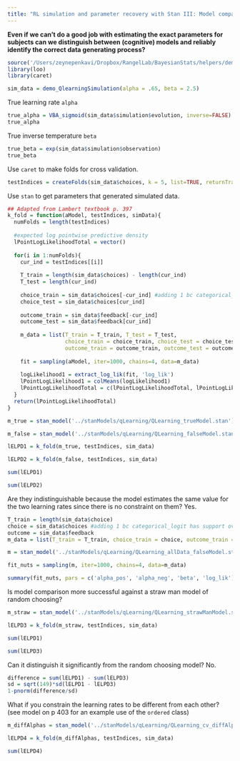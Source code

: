 ```yaml
---
title: "RL simulation and parameter recovery with Stan III: Model comparison"
---
```


**Even if we can't do a good job with estimating the exact parameters for subjects can we distinguish between (cognitive) models and reliably identify the correct data generating process?**

```r
source('/Users/zeynepenkavi/Dropbox/RangelLab/BayesianStats/helpers/demo_QlearningSimulation.R')
library(loo)
library(caret)
```

```r
sim_data = demo_QlearningSimulation(alpha = .65, beta = 2.5)
```

True learning rate `alpha`

```r
true_alpha = VBA_sigmoid(sim_data$simulation$evolution, inverse=FALSE)
true_alpha
```

True inverse temperature `beta`

```r
true_beta = exp(sim_data$simulation$observation)
true_beta
```

Use `caret` to make folds for cross validation.

```r
testIndices = createFolds(sim_data$choices, k = 5, list=TRUE, returnTrain = FALSE)
```

Use `stan` to get parameters that generated simulated data.

```r
## Adapted from Lambert textbook p. 397
k_fold = function(aModel, testIndices, simData){
  numFolds = length(testIndices)
  
  #expected log pointwise predictive density
  lPointLogLikelihoodTotal = vector()
  
  for(i in 1:numFolds){
    cur_ind = testIndices[[i]]
  
    T_train = length(sim_data$choices) - length(cur_ind)
    T_test = length(cur_ind)
  
    choice_train = sim_data$choices[-cur_ind] #adding 1 bc categorical_logit has support over [1,2]
    choice_test = sim_data$choices[cur_ind]
    
    outcome_train = sim_data$feedback[-cur_ind] 
    outcome_test = sim_data$feedback[cur_ind] 
    
    m_data = list(T_train = T_train, T_test = T_test, 
                  choice_train = choice_train, choice_test = choice_test, 
                  outcome_train = outcome_train, outcome_test = outcome_test)
    
    fit = sampling(aModel, iter=1000, chains=4, data=m_data)
    
    logLikelihood1 = extract_log_lik(fit, 'log_lik')
    lPointLogLikelihood1 = colMeans(logLikelihood1)
    lPointLogLikelihoodTotal = c(lPointLogLikelihoodTotal, lPointLogLikelihood1)
  }
  return(lPointLogLikelihoodTotal)
}
```

```r
m_true = stan_model('../stanModels/qLearning/QLearning_trueModel.stan')
```

```r
m_false = stan_model('../stanModels/qLearning/QLearning_falseModel.stan')
```

```r
lELPD1 = k_fold(m_true, testIndices, sim_data)
```

```r
lELPD2 = k_fold(m_false, testIndices, sim_data)
```

```r
sum(lELPD1)
```

```r
sum(lELPD2)
```

Are they indistinguishable because the model estimates the same value for the two learning rates since there is no constraint on them? Yes.

```r
T_train = length(sim_data$choice)
choice = sim_data$choices #adding 1 bc categorical_logit has support over [1,2]
outcome = sim_data$feedback
m_data = list(T_train = T_train, choice_train = choice, outcome_train = outcome)
```

```r
m = stan_model('../stanModels/qLearning/QLearning_allData_falseModel.stan')
```

```r
fit_nuts = sampling(m, iter=1000, chains=4, data=m_data)
```

```r
summary(fit_nuts, pars = c('alpha_pos', 'alpha_neg', 'beta', 'log_lik'))$summary
```

Is model comparison more successful against a straw man model of random choosing?

```r
m_straw = stan_model('../stanModels/qLearning/QLearning_strawManModel.stan')
```

```r
lELPD3 = k_fold(m_straw, testIndices, sim_data)
```

```r
sum(lELPD1)
```

```r
sum(lELPD3)
```

Can it distinguish it significantly from the random choosing model? No.

```r
difference = sum(lELPD1) - sum(lELPD3)
sd = sqrt(149)*sd(lELPD1 - lELPD3)
1-pnorm(difference/sd)
```

What if you constrain the learning rates to be different from each other? (see model on p 403 for an example use of the `ordered` class)

```r
m_diffAlphas = stan_model('../stanModels/qLearning/QLearning_cv_diffAlphas.stan')
```

```r
lELPD4 = k_fold(m_diffAlphas, testIndices, sim_data)
```

```r
sum(lELPD4)
```